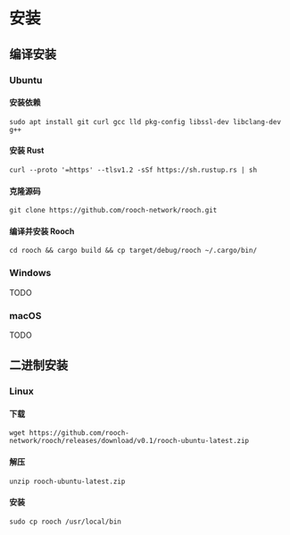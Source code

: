 # 安装

## 编译安装

### Ubuntu

#### 安装依赖

```shell
sudo apt install git curl gcc lld pkg-config libssl-dev libclang-dev g++
```

#### 安装 Rust

```shell
curl --proto '=https' --tlsv1.2 -sSf https://sh.rustup.rs | sh
```

#### 克隆源码

```shell
git clone https://github.com/rooch-network/rooch.git
```

#### 编译并安装 Rooch

```shell
cd rooch && cargo build && cp target/debug/rooch ~/.cargo/bin/
```

### Windows

TODO

### macOS

TODO

## 二进制安装

### Linux

#### 下载

```shell
wget https://github.com/rooch-network/rooch/releases/download/v0.1/rooch-ubuntu-latest.zip
```

#### 解压

```shell
unzip rooch-ubuntu-latest.zip
```

#### 安装

```shell
sudo cp rooch /usr/local/bin
```

